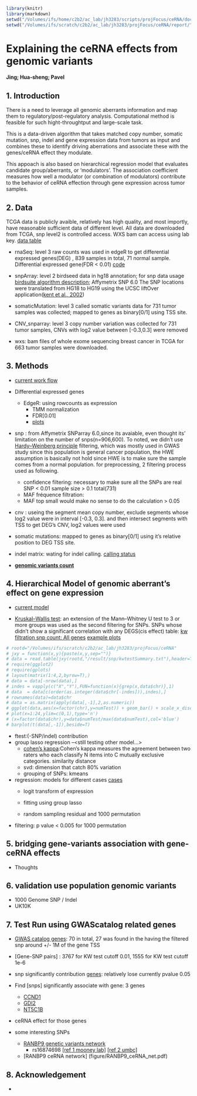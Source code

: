 ```r
library(knitr)
library(markdown)
setwd("/Volumes/ifs/home/c2b2/ac_lab/jh3283/scripts/projFocus/ceRNA/doc/")
setwd("/Volumes/ifs/scratch/c2b2/ac_lab/jh3283/projFocus/ceRNA/report/")
```
Explaining the ceRNA effects from genomic variants
=============================================
**Jing; Hua-sheng; Pavel**


1. Introduction
-------------------------------
There is a need to leverage all genomic aberrants information and map them to regulatory/post-regulatory analysis. Computational method is feasible for such hight-throughtput and large-scale task.

This is a data-driven algorithm that takes matched copy number, somatic mutation, snp, indel and gene expression data from tumors as input and combines these to identify driving aberrations and associate these with the genes/ceRNA effect they modulate. 

This appoach is also based on hierarchical regression model that evaluates candidate group/aberrants, or ‘modulators’. The association coefficient measures how well a modulator (or combination of modulators) contribute to the behavior of ceRNA effection through gene expression across tumor samples.


2. Data
------------------------------

TCGA data is publicly avaible, relatively has high quality, and most importly, have reasonable sufficient data of different level. All data are downloaded from TCGA, snp level2 is controlled access. WXS bam can access using lab key. [data table](figure/data_v1.png) 

- rnaSeq: level 3 raw counts was used in edgeR to get differential expressed genes(DEG) , 839 samples in total, 71 normal sample. Differential expressed gene(FDR < 0.01) [code](/ifs/home/c2b2/ac_lab/jh3283/scripts/projFocus/ceRNA/getDEG_Mat_edgeR.r)
  
- snpArray:  level 2 birdseed data in hg18 annotation; for snp data usage
   [birdsuite algorithm description][bs]; Affymetrix SNP 6.0
   The SNP locations were translated from HG18 to HG19 using the UCSC liftOver application([kent et al., 2002](liftOver))
  
- somaticMutation:  level 3 called somatic variants data for 731 tumor samples was collected; mapped to genes as binary[0/1] using TSS site.

- CNV_snparray:  level 3 copy number variation was collected for 731 tumor samples, CNVs with log2 value between [-0.3,0.3] were removed

- wxs:  bam files of whole exome sequencing breast cancer in TCGA for 663 tumor samples were downloaded.


3. Methods
---------------------------------

- [current work flow](figure/workflow.png)
- Differential expressed genes
   - EdgeR: using rowcounts as expression
      - TMM normalization
      - FDR[0.01]
      - [plots](/Volumes/ifs/scratch/c2b2/ac_lab/jh3283/projFocus/ceRNA/result/exp/edgeR_brca_l3_distribution.pdf)
      
- snp :  from Affymetrix SNParray 6.0,since its avaiable, even thought its' limitation on the number of snps(n=906,600). To noted, we didn't use [Hardy–Weinberg principle][hwe] filtering, which was mostly used in GWAS study since this population is general cancer population, the HWE assumption is basically not hold since HWE is to make sure the sample comes from a normal population. for preprocessing, 2 filtering process used as following. 
  - confidence filtering: necessary to make sure all the SNPs are real SNP < 0.01 sample size > 0.1  total(731)
  - MAF fréquence filtration: 
  - MAF top small would make no sense to do the calculation  > 0.05 
  
- cnv : useing the segment mean copy number, exclude segments whose log2 value were in interval [-0.3, 0.3]. and then intersect segments with TSS to get DEG's CNV, log2 values were used

- somatic mutations: mapped to genes as binary[0/1] using it's relative position to DEG TSS site.

- indel matrix: wating for indel calling. [calling status](doc/brca_wxs_processing_plan.xlsx)

- **[genomic variants count](data_summary.txt)**

4. Hierarchical Model of genomic aberrant's effect on gene expression 
-------------------------------------------------------
- [current model](figure/model.png)

- [Kruskal–Wallis test][kw]: an extension of the Mann–Whitney U test to 3 or more groups was used as the second filtering for SNPs. SNPs whose didn't show a significant correlation with any DEGS(cis effect) table: [kw filtration snp count: All genes](reportData_1.xlsx) [example plots]()
```r
# rootd="/Volumes/ifs/scratch/c2b2/ac_lab/jh3283/projFocus/ceRNA"
# jxy = function(x,y){paste(x,y,sep="")}
# data = read.table(jxy(rootd,"/result/snp/kwtestSummary.txt"),header=T,sep="\t",stringsAsFactors=F)
# require(ggplot2)
# require(gplots)
# layout(matrix(1:4,2,byrow=T),)
# data = data[-nrow(data),]
# indes = vapply(c("X","Y"),FUN=function(x){grep(x,data$chr)},1)
# data  = data[c(order(as.integer(data$chr[-indes])),indes),]
# rownames(data)=data$chr
# data = as.matrix(apply(data[,-1],2,as.numeric))
# ggplot(data,aes(x=factor(chr),y=numTest)) + geom_bar() + scale_x_discrete(limits=c(1:22,'X','Y')) + xlab(label="Chrom")+ylab(label="number of gene-snp pairs")
# plot(x=1:24,ylim=c(0,1),type='n')
# (x=factor(data$chr),y=data$numTest/max(data$numTest),col='blue')
# barplot(t(data[,-1]),beside=T)
```
           
- ftest:(-SNP/indel) contribution
- group lasso regression --<still testing other model...>
  - [cohen's kappa][ck]:Cohen's kappa measures the agreement between two raters who each classify N items into C mutually exclusive categories. similarity distance 
  - svd: dimension that catch 80% variation 
  - grouping of SNPs: kmeans
- regression: models for different cases [cases]()
  - logit transform of expression 
  
  - fitting using group lasso
  
  - random sampling residual and 1000 permutation 
  

- filtering:  p value < 0.005 for 1000 permutation

5. bridging gene-variants association with gene-ceRNA effects
---------------------------------------------
- Thoughts

6. validation use population genomic variants
------------------------------------------------
- 1000 Genome SNP / Indel
- UK10K 

7. Test Run using GWAScatalog related genes
----------------------------------------
- [GWAS catalog genes](GWAS_catalog_brca_allGeneName.txt): 70 in total, 27 was found in the having the filtered snp around +/- 1M of the gene TSS

- [Gene-SNP pairs] : 3767 for KW test cutoff 0.01, 1555 for KW test cutoff 1e-6

- snp significantly contribution [genes](fTest_pval_all__snp_cnv_som.txt.sig): relatively lose currently pvalue 0.05
  
- Find [snps] significantly associate with gene: 3 genes
  - [CCND1](grplasso_coeff_grplasso_CCND1.txt)
  - [GDI2](grplasso_coeff_grplasso_GDI2.txt)
  - [NT5C1B](grplasso_coeff_grplasso_NT5C1B.txt)
- ceRNA effect for those genes

- some interesting SNPs
  - [RANBP9 genetic variants network](figure/RANBP9_geneticVars_net.pdf) 
      - rs16874698 [[ref 1 mooney lab]](http://mutdb.org/cgi-bin/mutdb.pl?id=CD83&geneid=9308)       [[ref 2 umbc]](http://bioinf.umbc.edu/dmdm/mut_on_prot.php?id=232223&range=174.25_184.5)
  - [RANBP9 ceRNA network] (figure/RANBP9_ceRNA_net.pdf)
  
  
  
8. Acknowledgement 
- 
- 
    
[ck]: http://en.wikipedia.org/wiki/Cohen's_kappa
[kw]: http://en.wikipedia.org/wiki/Kruskal%E2%80%93Wallis_one-way_analysis_of_variance
[hwe]:http://en.wikipedia.org/wiki/HWE
[bs]: http://www.broadinstitute.org/science/programs/medical-and-population-genetics/birdsuite/birdsuite-analysis#birdsuite_snps
[lifeOver]: http://genome.cshlp.org/cgi/pmidlookup?view=long&pmid=12045153